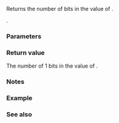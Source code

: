 {{cpp/title|popcount}}
{{cpp/utility/bit/navbar}}
{{ddcl|header=bit|since=c++20|
template&lt; class T &gt;
constexpr int popcount( T x ) noexcept;
}}

Returns the number of {{c|1}} bits in the value of {{c|x}}.

{{cpp/enable_if|{{tt|T}} is an unsigned integer type (that is, {{c/core|unsigned char}}, {{c/core|unsigned short}}, {{c/core|unsigned int}}, {{c/core|unsigned long}}, {{c/core|unsigned long long}}, or an extended unsigned integer type)}}.

===Parameters===
{{par begin}}
{{par|x|value of unsigned integer type}}
{{par end}}

===Return value===
The number of 1 bits in the value of {{c|x}}.

===Notes===
{{petty|The name {{tt|popcount}} is a contraction for "population count".}}

{{feature test macro|__cpp_lib_bitops|std=C++20|value=201907L|[[cpp/numeric#Bit manipulation (since C++20)|Bit operations]]}}

===Example===
{{example
|code=
#include &lt;bit&gt;
#include &lt;bitset&gt;
#include &lt;cstdint&gt;
#include &lt;iostream&gt;

static_assert(std::popcount(0xFULL) == 4);

int main()
{
    for (const std::uint8_t x : {0, 0b00011101, 0b11111111})
        std::cout &lt;&lt; "popcount( " &lt;&lt; std::bitset&lt;8&gt;(x) &lt;&lt; " ) = "
                  &lt;&lt; std::popcount(x) &lt;&lt; '\n';
}
|output=
popcount( 00000000 ) = 0
popcount( 00011101 ) = 4
popcount( 11111111 ) = 8
}}

===See also===
{{dsc begin}}
{{dsc inc|cpp/numeric/dsc countl_zero}}
{{dsc inc|cpp/numeric/dsc countl_one}}
{{dsc inc|cpp/numeric/dsc countr_zero}}
{{dsc inc|cpp/numeric/dsc countr_one}}
{{dsc inc|cpp/numeric/dsc has_single_bit}}
{{dsc inc|cpp/utility/bitset/dsc count}}
{{dsc inc|cpp/utility/bitset/dsc all_any_none}}
{{dsc end}}

{{langlinks|es|ja|ru|zh}}